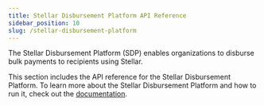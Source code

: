```yaml
---
title: Stellar Disbursement Platform API Reference
sidebar_position: 10
slug: /stellar-disbursement-platform
---
```


The Stellar Disbursement Platform (SDP) enables organizations to disburse bulk payments to recipients using Stellar.

This section includes the API reference for the Stellar Disbursement Platform. To learn more about the Stellar Disbursement Platform and how to run it, check out the [documentation](/docs/stellar-disbursement-platform).